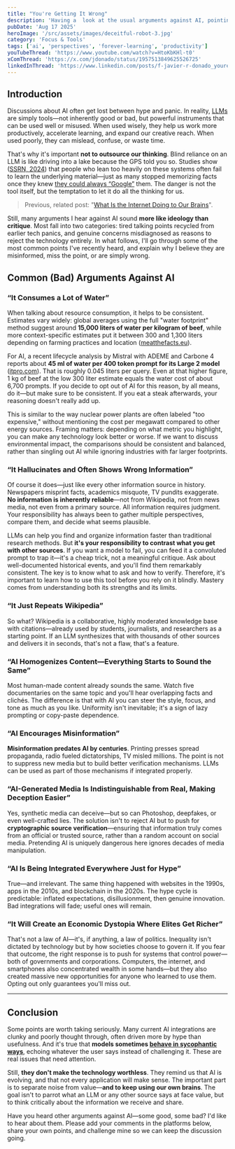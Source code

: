 ```yaml
---
title: "You're Getting It Wrong"
description: 'Having a  look at the usual arguments against AI, pointing out which ones don’t hold up, which ones do, and why it all comes down to thinking critically.'
pubDate: 'Aug 17 2025'
heroImage: '/src/assets/images/deceitful-robot-3.jpg'
category: 'Focus & Tools'
tags: ['ai', 'perspectives', 'forever-learning', 'productivity']
youTubeThread: 'https://www.youtube.com/watch?v=HtoKbKHl-t0'
xComThread: 'https://x.com/jdonado/status/1957513849625526725'
linkedInThread: 'https://www.linkedin.com/posts/f-javier-r-donado_youre-getting-it-wrong-javier-donado-activity-7363274621401407488-dD7n'
---
```


## Introduction

Discussions about AI often get lost between hype and panic. In reality, [LLMs](https://en.wikipedia.org/wiki/Large_language_model) are simply tools—not inherently good or bad, but powerful instruments that can be used well or misused. When used wisely, they help us work more productively, accelerate learning, and expand our creative reach. When used poorly, they can mislead, confuse, or waste time.

That's why it's important **not to outsource our thinking**. Blind reliance on an LLM is like driving into a lake because the GPS told you so. Studies show ([SSRN, 2024](https://papers.ssrn.com/sol3/papers.cfm?abstract_id=4895486)) that people who lean too heavily on these systems often fail to learn the underlying material—just as many stopped memorizing facts once they knew [they could always “Google”](https://thedecisionlab.com/biases/google-effect) them. The danger is not the tool itself, but the temptation to let it do all the thinking for us.

> Previous, related post: "[What Is the Internet Doing to Our Brains](/post/2024-12-18-what-the-internet-is-doing-to-our-brains)".

Still, many arguments I hear against AI sound **more like ideology than critique**. Most fall into two categories: tired talking points recycled from earlier tech panics, and genuine concerns misdiagnosed as reasons to reject the technology entirely. In what follows, I'll go through some of the most common points I've recently heard, and explain why I believe they are misinformed, miss the point, or are simply wrong.

## Common (Bad) Arguments Against AI

### “It Consumes a Lot of Water”

When talking about resource consumption, it helps to be consistent. Estimates vary widely: global averages using the full "water footprint" method suggest around **15,000 liters of water per kilogram of beef**, while more context-specific estimates put it between 300 and 1,300 liters depending on farming practices and location ([meatthefacts.eu](https://meatthefacts.eu/home/more-than-meats-the-eye/environment/how-much-water-does-it-take-to-produce-1kg-of-beef/)).

For AI, a recent lifecycle analysis by Mistral with ADEME and Carbone 4 reports about **45 ml of water per 400 token prompt for its Large 2 model** ([itpro.com](https://www.itpro.com/technology/artificial-intelligence/mistrals-new-sustainability-tracker-tool-shows-the-impact-ai-has-on-the-environment-and-it-makes-for-sober-reading)). That is roughly 0.045 liters per query. Even at that higher figure, 1 kg of beef at the low 300 liter estimate equals the water cost of about 6,700 prompts. If you decide to opt out of AI for this reason, by all means, do it—but make sure to be consistent. If you eat a steak afterwards, your reasoning doesn't really add up.

This is similar to the way nuclear power plants are often labeled "too expensive," without mentioning the cost per megawatt compared to other energy sources. Framing matters: depending on what metric you highlight, you can make any technology look better or worse. If we want to discuss environmental impact, the comparisons should be consistent and balanced, rather than singling out AI while ignoring industries with far larger footprints.

### “It Hallucinates and Often Shows Wrong Information”

Of course it does—just like every other information source in history. Newspapers misprint facts, academics misquote, TV pundits exaggerate. **No information is inherently reliable**—not from Wikipedia, not from news media, not even from a primary source. All information requires judgment. Your responsibility has always been to gather multiple perspectives, compare them, and decide what seems plausible.

LLMs can help you find and organize information faster than traditional research methods. But **it's your responsibility to contrast what you get with other sources**. If you want a model to fail, you can feed it a convoluted prompt to trap it—it's a cheap trick, not a meaningful critique. Ask about well-documented historical events, and you'll find them remarkably consistent. The key is to know what to ask and how to verify. Therefore, it's important to learn how to use this tool before you rely on it blindly. Mastery comes from understanding both its strengths and its limits.

### “It Just Repeats Wikipedia”

So what? Wikipedia is a collaborative, highly moderated knowledge base with citations—already used by students, journalists, and researchers as a starting point. If an LLM synthesizes that with thousands of other sources and delivers it in seconds, that's not a flaw, that's a feature.

### “AI Homogenizes Content—Everything Starts to Sound the Same”

Most human-made content already sounds the same. Watch five documentaries on the same topic and you'll hear overlapping facts and clichés. The difference is that with AI you can steer the style, focus, and tone as much as you like. Uniformity isn't inevitable; it's a sign of lazy prompting or copy-paste dependence.

### “AI Encourages Misinformation”

**Misinformation predates AI by centuries**. Printing presses spread propaganda, radio fueled dictatorships, TV misled millions. The point is not to suppress new media but to build better verification mechanisms. LLMs can be used as part of those mechanisms if integrated properly.

### “AI-Generated Media Is Indistinguishable from Real, Making Deception Easier”

Yes, synthetic media can deceive—but so can Photoshop, deepfakes, or even well-crafted lies. The solution isn't to reject AI but to push for **cryptographic source verification**—ensuring that information truly comes from an official or trusted source, rather than a random account on social media. Pretending AI is uniquely dangerous here ignores decades of media manipulation.

### “AI Is Being Integrated Everywhere Just for Hype”

True—and irrelevant. The same thing happened with websites in the 1990s, apps in the 2010s, and blockchain in the 2020s. The hype cycle is predictable: inflated expectations, disillusionment, then genuine innovation. Bad integrations will fade; useful ones will remain.

### “It Will Create an Economic Dystopia Where Elites Get Richer”

That's not a law of AI—it's, if anything, a law of politics. Inequality isn't dictated by technology but by how societies choose to govern it. If you fear that outcome, the right response is to push for systems that control power—both of governments and corporations. Computers, the internet, and smartphones also concentrated wealth in some hands—but they also created massive new opportunities for anyone who learned to use them. Opting out only guarantees you'll miss out.

---

## Conclusion

Some points are worth taking seriously. Many current AI integrations are clunky and poorly thought through, often driven more by hype than usefulness. And it's true that **models sometimes [behave in sycophantic ways](https://www.seangoedecke.com/ai-sycophancy/)**, echoing whatever the user says instead of challenging it. These are real issues that need attention.

Still, **they don't make the technology worthless**. They remind us that AI is evolving, and that not every application will make sense. The important part is to separate noise from value—**and to keep using our own brains**. The goal isn't to parrot what an LLM or any other source says at face value, but to think critically about the information we receive and share.

Have you heard other arguments against AI—some good, some bad? I'd like to hear about them. Please add your comments in the platforms below, share your own points, and challenge mine so we can keep the discussion going.
